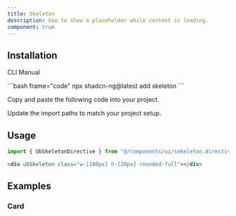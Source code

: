 ```yaml
---
title: Skeleton
description: Use to show a placeholder while content is loading.
component: true
---
```


<ComponentPreview name="skeleton-demo" />

## Installation

<Tabs>

<TabsList>

<TabsTrigger value="cli">CLI</TabsTrigger>
<TabsTrigger value="manual">Manual</TabsTrigger>

</TabsList>

<TabsContent value="cli">
```bash frame="code"
npx shadcn-ng@latest add skeleton
```
</TabsContent>

<TabsContent value="manual">

<Steps>

<Step>Copy and paste the following code into your project.</Step>

<ComponentSource name="skeleton" />

<Step>Update the import paths to match your project setup.</Step>

</Steps>

</TabsContent>

</Tabs>

## Usage

```ts
import { UbSkeletonDirective } from "@/components/ui/sekeleton.directive";
```

```html
<div ubSkeleton class="w-[100px] h-[20px] rounded-full"></div>
```

## Examples

### Card

<ComponentPreview name="skeleton-card" />
